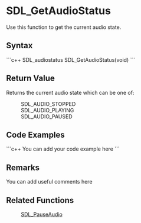 <!-- pragma section-numbers off -->
<!-- pragma disable-camelcase -->

= SDL_GetAudioStatus =
Use this function to get the current audio state.


== Syntax ==
```c++
SDL_audiostatus SDL_GetAudioStatus(void)
```

== Return Value ==
Returns the current audio state which can be one of:
:SDL_AUDIO_STOPPED
:SDL_AUDIO_PLAYING
:SDL_AUDIO_PAUSED

== Code Examples ==
```c++
You can add your code example here
```

== Remarks ==
You can add useful comments here

== Related Functions ==
:[[SDL_PauseAudio]]
